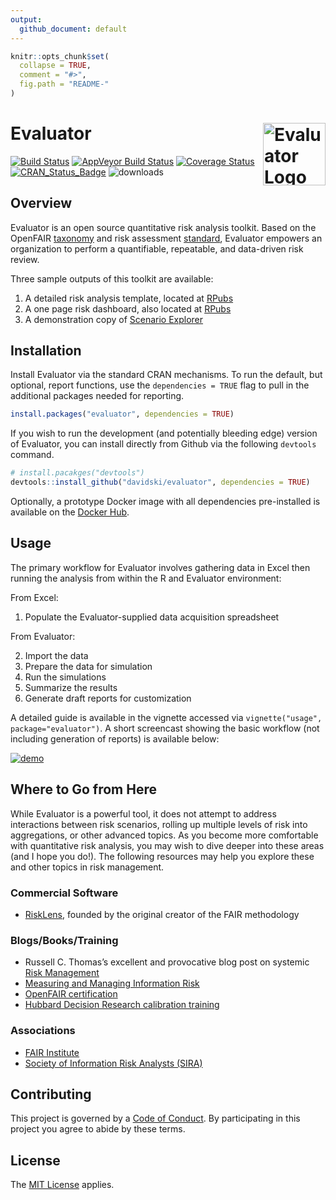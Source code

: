 ```yaml
---
output:
  github_document: default
---
```


<!-- README.md is generated from README.Rmd. Please edit that file -->

```r
knitr::opts_chunk$set(
  collapse = TRUE,
  comment = "#>",
  fig.path = "README-"
)
```

# Evaluator <img alt="Evaluator Logo" title="Evaluator" align="right" src="inst/rmd/img/evaluator_logo.jpg" width="100" style="float:right;width:100px;"/>

[![Build Status](https://travis-ci.org/davidski/evaluator.svg?branch=master)](https://travis-ci.org/davidski/evaluator)
[![AppVeyor Build Status](https://ci.appveyor.com/api/projects/status/github/davidski/evaluator?branch=master&svg=true)](https://ci.appveyor.com/project/davidski/evaluator)
[![Coverage Status](https://codecov.io/gh/davidski/evaluator/branch/master/graph/badge.svg)](https://codecov.io/github/davidski/evaluator?branch=master)
[![CRAN_Status_Badge](https://www.r-pkg.org/badges/version/evaluator)](https://cran.r-project.org/package=evaluator)
![downloads](https://cranlogs.r-pkg.org/badges/grand-total/evaluator)

## Overview

Evaluator is an open source quantitative risk analysis toolkit. Based on the OpenFAIR 
[taxonomy](https://www2.opengroup.org/ogsys/catalog/C13K) and 
risk assessment [standard](https://www2.opengroup.org/ogsys/catalog/C13G), 
Evaluator empowers an organization to perform a quantifiable, repeatable, and 
data-driven risk review.

Three sample outputs of this toolkit are available:

1) A detailed risk analysis template, located at [RPubs](https://rpubs.com/davidski/evaluator_risk_analysis)
2) A one page risk dashboard, also located at [RPubs](https://rpubs.com/davidski/evaluator_risk_dashboard)
3) A demonstration copy of [Scenario Explorer](https://davidski.shinyapps.io/scenario_explorer) 

## Installation

Install Evaluator via the standard CRAN mechanisms. To run the default, but 
optional, report functions, use the `dependencies = TRUE` flag to pull in the 
additional packages needed for reporting.

```r
install.packages("evaluator", dependencies = TRUE)
```

If you wish to run the development (and potentially bleeding edge) version of 
Evaluator, you can install directly from Github via the following `devtools` 
command.

```r
# install.pacakges("devtools")
devtools::install_github("davidski/evaluator", dependencies = TRUE)
```

Optionally, a prototype Docker image with all dependencies pre-installed is 
available on the [Docker Hub](https://hub.docker.com/r/davidski/evaluator-docker/).

## Usage

The primary workflow for Evaluator involves gathering data in Excel then 
running the analysis from within the R and Evaluator environment:

From Excel:

1. Populate the Evaluator-supplied data acquisition spreadsheet

From Evaluator:

2. Import the data
3. Prepare the data for simulation
4. Run the simulations
5. Summarize the results
6. Generate draft reports for customization

A detailed guide is available in the vignette accessed via 
`vignette("usage", package="evaluator")`. A short screencast showing 
the basic workflow (not including generation of reports) is available below:

[![demo](https://asciinema.org/a/qIBU3lhPkWHGMYD9O2GU1YgcU.png)](https://asciinema.org/a/qIBU3lhPkWHGMYD9O2GU1YgcU?s=2&autoplay=1)

## Where to Go from Here

While Evaluator is a powerful tool, it does not attempt to address interactions 
between risk scenarios, rolling up multiple levels of risk into aggregations, or 
other advanced topics. As you become more comfortable with quantitative risk 
analysis, you may wish to dive deeper into these areas (and I hope you do!). 
The following resources may help you explore these and other topics in risk 
management.

### Commercial Software

- [RiskLens](http://www.risklens.com/), founded by the original creator of the 
FAIR methodology

### Blogs/Books/Training

- Russell C. Thomas's excellent and provocative blog post on systemic [Risk Management](http://exploringpossibilityspace.blogspot.com/2013/08/risk-management-out-with-old-in-with-new.html)
- [Measuring and Managing Information Risk](https://smile.amazon.com/gp/product/0124202314)
- [OpenFAIR certification](http://www.opengroup.org/certifications/openfair)
- [Hubbard Decision Research calibration training](https://www.hubbardresearch.com/training/)

### Associations

- [FAIR Institute](http://www.fairinstitute.org/)
- [Society of Information Risk Analysts (SIRA)](https://www.societyinforisk.org/)

## Contributing

This project is governed by a [Code of Conduct](CODE_OF_CONDUCT.md). By 
participating in this project you agree to abide by these terms.

## License

The [MIT License](LICENSE) applies.
